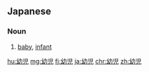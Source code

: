 ==Japanese==
{{ja-kanjitab|よう|じ|yomi=o}}

===Noun===
{{ja-noun|ようじ}}

# [[baby]], [[infant]]

[[hu:幼児]]
[[mg:幼児]]
[[fj:幼児]]
[[ja:幼児]]
[[chr:幼児]]
[[zh:幼児]]